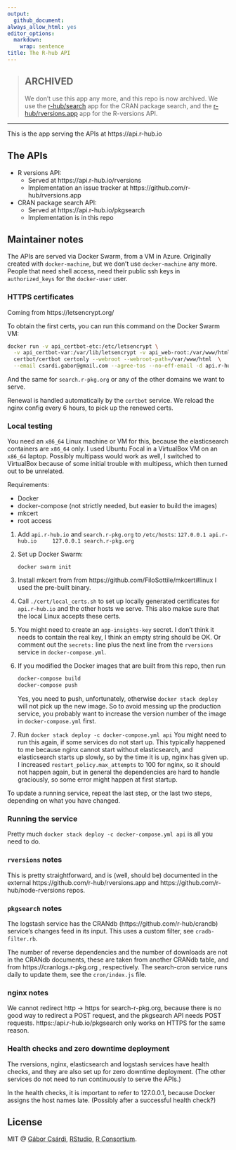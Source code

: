 ```yaml
---
output:
  github_document:
always_allow_html: yes
editor_options:
  markdown:
    wrap: sentence
title: The R-hub API
---
```


> ## ARCHIVED
>
> We don't use this app any more, and this repo is now archived.
> We use the [r-hub/search](https://github.com/r-hub/search) app for
> the CRAN package search, and the
> [r-hub/rversions.app](https://github.com/r-hub/rversions.app) app
> for the R-versions API.

<hr/>

This is the app serving the APIs at https://api.r-hub.io

## The APIs

* R versions API: 
  - Served at https://api.r-hub.io/rversions
  - Implementation an issue tracker at https://github.com/r-hub/rversions.app

* CRAN package search API:
  - Served at https://api.r-hub.io/pkgsearch
  - Implementation is in this repo

## Maintainer notes

The APIs are served via Docker Swarm, from a VM in Azure.
Originally created with `docker-machine`, but we don't use `docker-machine`
any more.
People that need shell access, need their public ssh keys in
`authorized_keys` for the `docker-user` user.

### HTTPS certificates

Coming from https://letsencrypt.org/

To obtain the first certs, you can run this command on the Docker Swarm VM:

```sh
docker run -v api_certbot-etc:/etc/letsencrypt \
  -v api_certbot-var:/var/lib/letsencrypt -v api_web-root:/var/www/html -ti \
  certbot/certbot certonly --webroot --webroot-path=/var/www/html  \
  --email csardi.gabor@gmail.com --agree-tos --no-eff-email -d api.r-hub.io
```

And the same for `search.r-pkg.org` or any of the other domains we want to
serve.

Renewal is handled automatically by the `certbot` service.
We reload the nginx config every 6 hours, to pick up the renewed certs.

### Local testing

You need an `x86_64` Linux machine or VM for this, because the elasticsearch
containers are `x86_64` only.
I used Ubuntu Focal in a VirtualBox VM on an `x86_64` laptop.
Possibly multipass would work as well, I switched to VirtualBox because of
some initial trouble with multipess, which then turned out to be unrelated.

Requirements:

* Docker
* docker-compose (not strictly needed, but easier to build the images)
* mkcert
* root access

1. Add `api.r-hub.io` and `search.r-pkg.org` to `/etc/hosts`:
    ```
    127.0.0.1 api.r-hub.io
    127.0.0.1 search.r-pkg.org
    ```

1. Set up Docker Swarm:
   ```
   docker swarm init
   ```

1. Install mkcert from from https://github.com/FiloSottile/mkcert#linux
   I used the pre-built binary.

1. Call `./cert/local_certs.sh` to set up locally generated certificates 
   for `api.r-hub.io` and the other hosts we serve.
   This also makse sure that the local Linux accepts these certs.

1. You might need to create an `app-insights-key` secret.
   I don't think it needs to contain the real key, I think an empty string
   should be OK.
   Or comment out the `secrets:` line plus the next line from the 
   `rversions` service in `docker-compose.yml`.

1. If you modified the Docker images that are built from this repo, then
   run 
   ```sh
   docker-compose build
   docker-compose push
   ```
   Yes, you need to push, unfortunately, otherwise `docker stack deploy`
   will not pick up the new image. 
   So to avoid messing up the production service, you probably want to
   increase the version number of the image in `docker-compose.yml` first.

1. Run `docker stack deploy -c docker-compose.yml api`
   You might need to run this again, if some services do not start up.
   This typically happened to me because nginx cannot start without 
   elasticsearch, and elasticsearch starts up slowly, so by the time it
   is up, nginx has given up.
   I increased `restart_policy.max_attempts` to 100 for nginx, so it should
   not happen again, but in general the dependencies are hard to handle
   graciously, so some error might happen at first startup.
   
To update a running service, repeat the last step, or the last two steps,
depending on what you have changed.

### Running the service

Pretty much `docker stack deploy -c docker-compose.yml api` is all you need
to do.

### `rversions` notes

This is pretty straightforward, and is (well, should be) documented in the 
external https://github.com/r-hub/rversions.app and 
https://github.com/r-hub/node-rversions repos.

### `pkgsearch` notes

The logstash service has the CRANdb (https://github.com/r-hub/crandb)
service's changes feed in its input.
This uses a custom filter, see `cradb-filter.rb`.
  
The number of reverse dependencies and the number of downloads are not
in the CRANdb documents, these are taken from another CRANdb table, and
from https://cranlogs.r-pkg.org , respectively.
The search-cron service runs daily to update them, see the
`cron/index.js` file.

### nginx notes

We cannot redirect http -> https for search-r-pkg.org, because there is
no good way to redirect a POST request, and the pkgsearch API needs POST
requests.
https::/api.r-hub.io/pkgsearch only works on HTTPS for the same reason.

### Health checks and zero downtime deployment

The rversions, nginx, elasticsearch and logstash services have health
checks, and they are also set up for zero downtime deployment.
(The other services do not need to run continuously to serve the APIs.)

In the health checks, it is important to refer to 127.0.0.1, because 
Docker assigns the host names late.
(Possibly after a successful health check?)

## License

MIT @ [Gábor Csárdi](https://github.com/gaborcsardi),
[RStudio](https://github.com/rstudio),
[R Consortium](https://www.r-consortium.org/).
